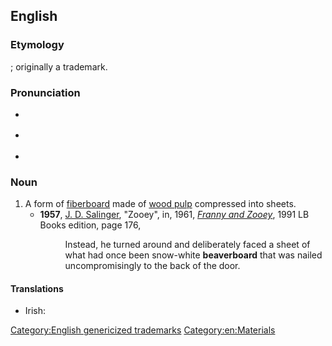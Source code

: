 ==English==
{{wikipedia}}

===Etymology===
{{compound|en|beaver|board}}; originally a trademark.

===Pronunciation===
* {{a|GenAm}} {{IPA|en|/ˈbivɚˌbɔɹd/|/-ˌboɹd/}}
* {{a|RP}} {{IPA|en|/ˈbiːvəˌbɔːd/}}
* {{hyphenation|en|bea|ver|board}}

===Noun===
{{en-noun|-|s}}

# A form of [[fiberboard]] made of [[wood pulp]] compressed into sheets.
#* '''1957''', [[w:J. D. Salinger|J. D. Salinger]], "Zooey", in, 1961, ''[[w:Franny and Zooey|Franny and Zooey]]'', 1991 LB Books edition, page 176,
#*: Instead, he turned around and deliberately faced a sheet of what had once been snow-white '''beaverboard''' that was nailed uncompromisingly to the back of the door.

====Translations====
{{trans-top|a particular material made of wood pulp}}
* Irish: {{t|ga|béabharchlár|m}}
{{trans-mid}}
{{trans-bottom}}

[[Category:English genericized trademarks]]
[[Category:en:Materials]]